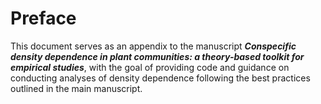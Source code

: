 # Preface

This document serves as an appendix to the manuscript ***Conspecific density dependence in plant communities: a theory-based toolkit for empirical studies***, with the goal of providing code and guidance on conducting analyses of density dependence following the best practices outlined in the main manuscript.
